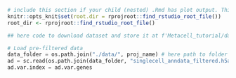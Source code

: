 ```r
# include this section if your child (nested) .Rmd has plot output. This make sure that plot is saved in correct location and displayed in rendered book. Mb not the best solution, but it works :) 
knitr::opts_knit$set(root.dir = rprojroot::find_rstudio_root_file())
root_dir <- rprojroot::find_rstudio_root_file()
```

```bash
## here code to download dataset and store it at f'Metacell_tutorial/data/{proj_name}/singlecell_anndata_filtered.h5ad'
```


```python
# Load pre-filtered data
data_folder = os.path.join("./data/", proj_name) # here path to folder with adata
ad = sc.read(os.path.join(data_folder, "singlecell_anndata_filtered.h5ad"))
ad.var.index = ad.var.genes
```

